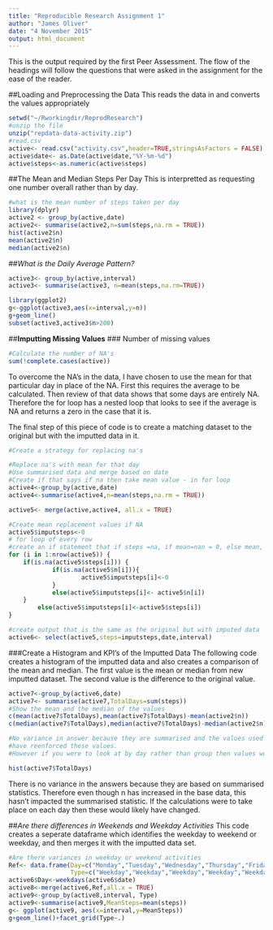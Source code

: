 ```yaml
---
title: "Reproducible Research Assignment 1"
author: "James Oliver"
date: "4 November 2015"
output: html_document
---
```

This is the output required by the first Peer Assessment.  The flow of the headings will follow the questions that were asked in the assignment for the ease of the reader.  

##Loading and Preprocessing the Data
This reads the data in and converts the values appropriately
```r
setwd("~/Rworkingdir/ReprodResearch")
#unzip the file
unzip("repdata-data-activity.zip")
#read.csv
active<- read.csv("activity.csv",header=TRUE,stringsAsFactors = FALSE)
active$date<- as.Date(active$date,"%Y-%m-%d")
active$steps<-as.numeric(active$steps)

```

##The Mean and Median Steps Per Day
This is interpretted as requesting one number overall rather than by day.
```r
#what is the mean number of steps taken per day
library(dplyr)
active2 <- group_by(active,date)
active2<- summarise(active2,n=sum(steps,na.rm = TRUE))
hist(active2$n)
mean(active2$n)
median(active2$n)
```

##*What is the Daily Average Pattern?*
```r

active3<- group_by(active,interval)
active3<- summarise(active3, n=mean(steps,na.rm=TRUE))

library(ggplot2)
g<-ggplot(active3,aes(x=interval,y=n))
g+geom_line()
subset(active3,active3$n>200)
```

##**Imputting Missing Values**
### Number of missing values
```r
#Calculate the number of NA's
sum(!complete.cases(active))
```

To overcome the NA's in the data, I have chosen to use the mean for that particular day in place of the NA.
First this requires the average to be calculated.
Then review of that data shows that some days are entirely NA.
Therefore the for loop has a nested loop that looks to see if the average is NA and returns a zero in the case that it is.

The final step of this piece of code is to create a matching dataset to the original but with the imputted data in it.
```r
#Create a strategy for replacing na's

#Replace na's with mean for that day
#Use summarised data and merge based on date
#Create if that says if na then take mean value - in for loop
active4<-group_by(active,date)
active4<-summarise(active4,n=mean(steps,na.rm = TRUE))

active5<- merge(active,active4, all.x = TRUE)

#Create mean replacement values if NA
active5$imputsteps<-0
# for loop of every row
#create an if statement that if steps =na, if mean=nan = 0, else mean, else steps
for (i in 1:nrow(active5)) {
    if(is.na(active5$steps[i])) {
            if(is.na(active5$n[i])){
                    active5$imputsteps[i]<-0
            }
            else(active5$imputsteps[i]<- active5$n[i])
    }
        else(active5$imputsteps[i]<-active5$steps[i])
}

#create output that is the same as the original but with imputed data
active6<- select(active5,steps=imputsteps,date,interval)
```

###Create a Histogram and KPI's of the Imputted Data
The following code creates a histogram of the imputted data and also creates a comparison of the mean and median.
The first value is the mean or median from new imputted dataset.  The second value is the difference to the original value.
```r

active7<-group_by(active6,date)
active7<- summarise(active7,TotalDays=sum(steps))
#Show the mean and the median of the values
c(mean(active7$TotalDays),mean(active7$TotalDays)-mean(active2$n))
c(median(active7$TotalDays),median(active7$TotalDays)-median(active2$n))

#No variance in answer because they are summarised and the values used to replace
#have reenforced these values.
#However if you were to look at by day rather than group then values would be different

hist(active7$TotalDays)
```

There is no variance in the answers because they are based on summarised statistics.  Therefore even though n has increased in the base data, this hasn't impacted the summarised statistic.
If the calculations were to take place on each day then these would likely have changed.

##*Are there differences in Weekends and Weekday Activities*
This code creates a seperate dataframe which identifies the weekday to weekend or weekday, and then merges it with the imputted data set.
```r

#Are there variances in weekday or weekend activities
Ref<- data.frame(Day=c("Monday","Tuesday","Wednesday","Thursday","Friday","Saturday","Sunday"),
                 Type=c("Weekday","Weekday","Weekday","Weekday","Weekday","Weekend","Weekend"))
active6$Day<-weekdays(active6$date)
active8<-merge(active6,Ref,all.x = TRUE)
active9<-group_by(active8,interval, Type)
active9<-summarise(active9,MeanSteps=mean(steps))
g<- ggplot(active9, aes(x=interval,y=MeanSteps))
g+geom_line()+facet_grid(Type~.)
```

